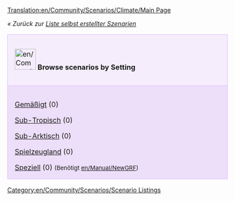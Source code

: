 [[Translation:en/Community/Scenarios/Climate/Main Page]]


''« Zurück zur [[de/Community/Scenarios/Main Page|Liste selbst erstellter Szenarien]]''

{| cellspacing="3" class="mainpagetable" align="center" width="100%"
|- valign="top" 
|style="font-size: 100%; BACKGROUND-COLOR: #F5EDFC; border: 1px solid #E1BBFF; margin: 0; padding: 1em; text-align: left; width:14%"|[[File:en/Community/Scenarios/Scnlist-setting.png|48px]] <font size="3">'''Browse scenarios by Setting'''</font>
|-
|style="font-size: 100%; BACKGROUND-COLOR: #EDDEFA; border: 1px solid #E1BBFF; margin: 0; padding: 1em 1em 0em 1em; text-align: left;"|

[[de/Community/Scenarios/Szenarien nach Klima - Gemäßigt|Gemäßigt]] (0)

[[de/Community/Scenarios/Szenarien nach Klima - Sub-Tropisch|Sub-Tropisch]] (0)

[[de/Community/Scenarios/Szenarien nach Klima - Sub-Arktisch|Sub-Arktisch]] (0)

[[de/Community/Scenarios/Szenarien nach Klima - Spielzeugland|Spielzeugland]] (0)

[[de/Community/Scenarios/Szenarien nach Klima - Speziell|Speziell]] (0) <span style="font-size:smaller">(Benötigt [[en/Manual/NewGRF]])</span>

|}

[[Category:en/Community/Scenarios/Scenario Listings]]